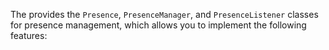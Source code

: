 <PlatformWrapper platform="android">

The <Vg k="CHAT_SDK"/> provides the `Presence`, `PresenceManager`, and `PresenceListener` classes for presence management, which allows you to implement the following features:

</PlatformWrapper>